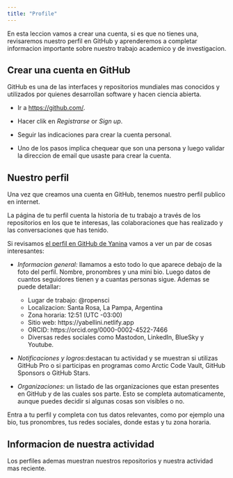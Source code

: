 ```yaml
---
title: "Profile"
---
```


En esta leccion vamos a crear una cuenta, si es que no tienes una, revisaremos nuestro perfil en GitHub y aprenderemos a completar informacion importante sobre nuestro trabajo academico y de investigacion. 

## Crear una cuenta en GitHub {-}

GitHub es una de las interfaces y repositorios mundiales mas conocidos y utilizados por quienes desarrollan software y hacen ciencia abierta.  

- Ir a <https://github.com/>.

- Hacer clik en _Registrarse_ or _Sign up_.

- Seguir las indicaciones para crear la cuenta personal.

- Uno de los pasos implica chequear que son una persona y luego validar la direccion de email que usaste para crear la cuenta. 


## Nuestro perfil

Una vez que creamos una cuenta en GitHub, tenemos nuestro perfil publico en internet. 

La página de tu perfil cuenta la historia de tu trabajo a través de los repositorios en los que te interesas, las colaboraciones que has realizado y las conversaciones que has tenido.

Si revisamos [el perfil en GitHub de Yanina](https://github.com/yabellini) vamos a ver un par de cosas interesantes:

- _Informacion general:_  llamamos a esto todo lo que aparece debajo de la foto del perfil.  Nombre, pronombres y una mini bio.  Luego datos de cuantos seguidores tienen y a cuantas personas sigue. Ademas se puede detallar:

  * Lugar de trabajo: @ropensci
  * Localizacion: Santa Rosa, La Pampa, Argentina
  * Zona horaria: 12:51 (UTC -03:00)
  * Sitio web: https://yabellini.netlify.app
  * ORCID: https://orcid.org/0000-0002-4522-7466
  * Diversas redes sociales como Mastodon, LinkedIn, BlueSky y Youtube. 

- _Notificaciones y logros_:destacan tu actividad y se muestran si utilizas GitHub Pro o si participas en programas como Arctic Code Vault, GitHub Sponsors o GitHub Stars.

- _Organizaciones_: un listado de las organizaciones que estan presentes en GitHub y de las cuales sos parte.  Esto se completa automaticamente, aunque puedes decidir si algunas cosas son visibles o no.

::: ejercicio

Entra a tu perfil y completa con tus datos relevantes, como por ejemplo una bio, tus pronombres, tus redes sociales, donde estas y tu zona horaria.

::: 

## Informacion de nuestra actividad

Los perfiles ademas muestran nuestros repositorios y nuestra actividad mas reciente. 


